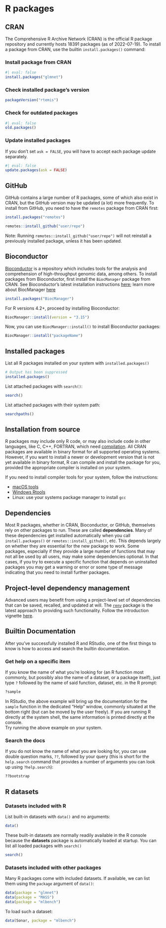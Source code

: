 # R packages

## CRAN

The Comprehensive R Archive Network (CRAN) is the official R package repository 
and currently hosts 18391 packages (as of 2022-07-19). To install a package 
from CRAN, use the builtin `install.packages()` command:

### Install package from CRAN

```r
#| eval: false
install.packages("glmnet")
```

### Check installed package's version

```r
packageVersion("rtemis")
```

### Check for outdated packages

```r
#| eval: false
old.packages()
```

### Update installed packages

If you don't set `ask = FALSE`, you will have to accept each package update separately.

```r
#| eval: false
update.packages(ask = FALSE)
```

## GitHub

GitHub contains a large number of R packages, some of which also exist in CRAN, 
but the GitHub version may be updated (a lot) more frequently. To install from 
GitHub, you need to have the `remotes` package from CRAN first:

```r
install.packages("remotes")
```

```r
remotes::install_github("user/repo")
```

Note: Running `remotes::install_github("user/repo")` will not reinstall a 
previously installed package, unless it has been updated.

## Bioconductor

[Bioconductor](https://www.bioconductor.org/) is a repository which includes 
tools for the analysis and comprehension of high-throughput genomic data, among 
others. To install packages from Bioconductor, first install the `BiocManager` 
package from CRAN. See Bioconductor's latest installation instructions 
[here](https://bioconductor.org/install/); learn more about BiocManager
[here](https://cran.r-project.org/web/packages/BiocManager/vignettes/BiocManager.html)

```r
install.packages("BiocManager")
```

For R versions 4.2+, proceed by installing Bioconductor:

```r
BiocManager::install(version = "3.15")
```

Now, you can use `BiocManager::install()` to install Bioconductor packages:

```r
BiocManager::install("packageName")
```

## Installed packages

List all R packages installed on your system with `installed.packages()`

```r
# Output has been suppressed
installed.packages()
```

List attached packages with `search()`:

```r
search()
```

List attached packages with their system path:

```r
searchpaths()
```

## Installation from source

R packages may include only R code, or may also include code in other languages,
like C, C++, FORTRAN, which need 
[compilation](https://en.wikipedia.org/wiki/Compiler){target="_blank"}. All CRAN packages 
are available in binary format for all supported operating systems. However, if you want 
to install a newer or development version that is not yet available in binary format, R 
can compile and install the package for you, provided the appropriate compiler is
installed on your system.

If you need to install compiler tools for your system, follow the instructions:

- [macOS tools](https://mac.r-project.org/tools/)
- [Windows Rtools](https://cloud.r-project.org/bin/windows/Rtools/)
- Linux: use your systems package manager to install `gcc`

## Dependencies

Most R packages, whether in CRAN, Bioconductor, or GitHub, themselves rely on 
other packages to run. These are called **dependencies**. Many of these 
dependencies get installed automatically when you call `install.packages()` or 
`remotes::install_github()`, etc. This depends largely on whether they are 
essential for the new package to work. Some packages, especially if they 
provide a large number of functions that may not all be used by all users, may 
make some dependencies optional. In that cases, if you try to execute a 
specific function that depends on uninstalled packages you may get a warning or 
error or some type of message indicating that you need to install further 
packages.

## Project-level dependency management

Advanced users may benefit from using a project-level set of dependencies that 
can be saved, recalled, and updated at will. The 
[`renv`](https://github.com/rstudio/renv/) package is the latest approach to 
providing such functionality. Follow the introduction vignette 
[here](https://rstudio.github.io/renv/articles/renv.html).

## Builtin Documentation

After you've successfully installed R and RStudio, one of the first things to 
know is how to access and search the builtin documentation.  

### Get help on a specific item

If you know the name of what you're looking for (an R function most commonly, 
but possibly also the name of a dataset, or a package itself), just type `?` 
followed by the name of said function, dataset, etc. in the R prompt:

```r
?sample
```

In RStudio, the above example will bring up the documentation for the `sample` 
function in the dedicated "Help" window, commonly situated at the bottom right 
(but can be moved by the user freely). If you are running R directly at the 
system shell, the same information is printed directly at the console.  
Try running the above example on your system.

### Search the docs

If you do not know the name of what you are looking for, you can use double 
question marks, `??`, followed by your query (this is short for the 
`help.search` command that provides a number of arguments you can look up 
using `?help.search`):

```r
??bootstrap
```

## R datasets

### Datasets included with R

List built-in datasets with `data()` and no arguments:

```r
data()
```

These built-in datasets are normally readily available in the R console 
because the **datasets** package is automatically loaded at startup. You can 
list all loaded packages with `search()`

```r
search()
```

### Datasets included with other packages

Many R packages come with included datasets. If available, we can list them
using the `package` argument of `data()`:

```r
data(package = "glmnet")
data(package = "MASS")
data(package = "mlbench")
```

To load such a dataset:

```r
data(Sonar, package = "mlbench")
```
